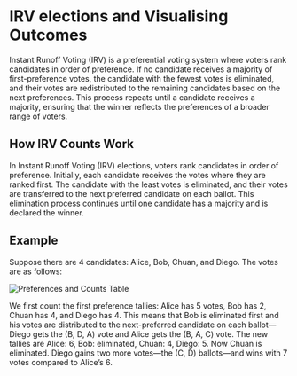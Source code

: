 
# IRV elections and Visualising Outcomes

Instant Runoff Voting (IRV) is a preferential voting system where voters
rank candidates in order of preference. If no candidate receives a
majority of first-preference votes, the candidate with the fewest votes
is eliminated, and their votes are redistributed to the remaining
candidates based on the next preferences. This process repeats until a
candidate receives a majority, ensuring that the winner reflects the
preferences of a broader range of voters.

## How IRV Counts Work

In Instant Runoff Voting (IRV) elections, voters rank candidates in
order of preference. Initially, each candidate receives the votes
where they are ranked first. The candidate with the least votes is
eliminated, and their votes are transferred to the next preferred
candidate on each ballot. This elimination process continues until one
candidate has a majority and is declared the winner.

## Example

Suppose there are 4 candidates: Alice, Bob, Chuan, and Diego. The
votes are as follows:

<div className="flex justify-center mb-8">
  <Image
    src="/tutorial-images/outcomes-preference.png"
    alt="Preferences and Counts Table"
    width={250}
    height={180}
    className="rounded-md"
  />
</div>

We first count the first preference tallies: Alice has 5 votes, Bob
has 2, Chuan has 4, and Diego has 4. This means that Bob is eliminated
first and his votes are distributed to the next-preferred candidate on
each ballot—Diego gets the (B, D, A) vote and Alice gets the (B, A, C)
vote. The new tallies are Alice: 6, Bob: eliminated, Chuan: 4, Diego: 5. Now Chuan is eliminated. Diego gains two more votes—the (C, D)
ballots—and wins with 7 votes compared to Alice’s 6.
